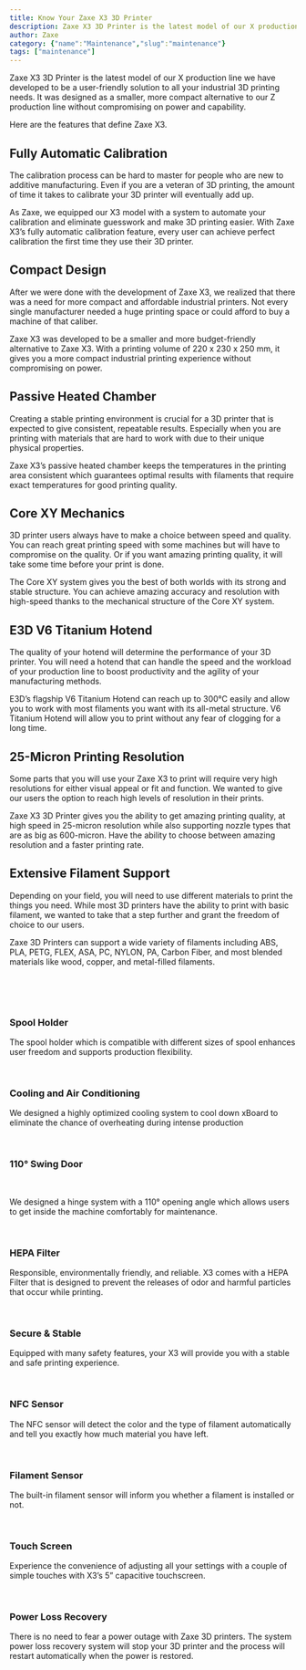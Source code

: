 ```yaml
---
title: Know Your Zaxe X3 3D Printer
description: Zaxe X3 3D Printer is the latest model of our X production line we have developed to be a user-friendly solution to all your industrial 3D printing needs.
author: Zaxe
category: {"name":"Maintenance","slug":"maintenance"}
tags: ["maintenance"]
---
```


<Aligned>
Zaxe X3 3D Printer is the latest model of our X production line we have developed to be a user-friendly solution to all your industrial 3D printing needs. It was designed as a smaller, more compact alternative to our Z production line without compromising on power and capability. 

Here are the features that define Zaxe X3.

## Fully Automatic Calibration

The calibration process can be hard to master for people who are new to additive manufacturing. Even if you are a veteran of 3D printing, the amount of time it takes to calibrate your 3D printer will eventually add up.

As Zaxe, we equipped our X3 model with a system to automate your calibration and eliminate guesswork and make 3D printing easier. With Zaxe X3’s fully automatic calibration feature, every user can achieve perfect calibration the first time they use their 3D printer.

## Compact Design 

After we were done with the development of Zaxe X3, we realized that there was a need for more compact and affordable industrial printers. Not every single manufacturer needed a huge printing space or could afford to buy a machine of that caliber. 

Zaxe X3 was developed to be a smaller and more budget-friendly alternative to Zaxe X3. With a printing volume of 220 x 230 x 250 mm, it gives you a more compact industrial printing experience without compromising on power.  

## Passive Heated Chamber

Creating a stable printing environment is crucial for a 3D printer that is expected to give consistent, repeatable results. Especially when you are printing with materials that are hard to work with due to their unique physical properties. 

Zaxe X3’s passive heated chamber keeps the temperatures in the printing area consistent which guarantees optimal results with filaments that require exact temperatures for good printing quality. 

## Core XY Mechanics 

3D printer users always have to make a choice between speed and quality. You can reach great printing speed with some machines but will have to compromise on the quality. Or if you want amazing printing quality, it will take some time before your print is done. 

The Core XY system gives you the best of both worlds with its strong and stable structure. You can achieve amazing accuracy and resolution with high-speed thanks to the mechanical structure of the Core XY system.

## E3D V6 Titanium Hotend

The quality of your hotend will determine the performance of your 3D printer. You will need a hotend that can handle the speed and the workload of your production line to boost productivity and the agility of your manufacturing methods.

E3D’s flagship V6 Titanium Hotend can reach up to 300°C easily and allow you to work with most filaments you want with its all-metal structure. V6 Titanium Hotend will allow you to print without any fear of clogging for a long time. 

## 25-Micron Printing Resolution 

Some parts that you will use your Zaxe X3 to print will require very high resolutions for either visual appeal or fit and function. We wanted to give our users the option to reach high levels of resolution in their prints.

Zaxe X3 3D Printer gives you the ability to get amazing printing quality, at high speed in 25-micron resolution while also supporting nozzle types that are as big as 600-micron. Have the ability to choose between amazing resolution and a faster printing rate.

## Extensive Filament Support

Depending on your field, you will need to use different materials to print the things you need. While most 3D printers have the ability to print with basic filament, we wanted to take that a step further and grant the freedom of choice to our users.

Zaxe 3D Printers can support a wide variety of filaments including ABS, PLA, PETG, FLEX, ASA, PC, NYLON, PA, Carbon Fiber, and most blended materials like wood, copper, and metal-filled filaments.

<br/>
<br/>
<br/>

### Spool Holder

The spool holder which is compatible with different sizes of spool enhances user freedom and supports production flexibility. 

<br/>

### Cooling and Air Conditioning 

We designed a highly optimized cooling system to cool down xBoard to eliminate the chance of overheating during intense production 

<br/>

### 110° Swing Door

<br/>

We designed a hinge system with a 110° opening angle which allows users to get inside the machine comfortably for maintenance. 

<br/>

### HEPA Filter

Responsible, environmentally friendly, and reliable. X3 comes with a HEPA Filter that is designed to prevent the releases of odor and harmful particles that occur while printing.  

<br/>

### Secure & Stable

Equipped with many safety features, your X3 will provide you with a stable and safe printing experience. 

<br/>

### NFC Sensor

The NFC sensor will detect the color and the type of filament automatically and tell you exactly how much material you have left. 

<br/>

### Filament Sensor

The built-in filament sensor will inform you whether a filament is installed or not. 

<br/>

### Touch Screen 

Experience the convenience of adjusting all your settings with a couple of simple touches with X3’s 5” capacitive touchscreen. 

<br/>

### Power Loss Recovery

There is no need to fear a power outage with Zaxe 3D printers. The system power loss recovery system will stop your 3D printer and the process will restart automatically when the power is restored.
</Aligned>
